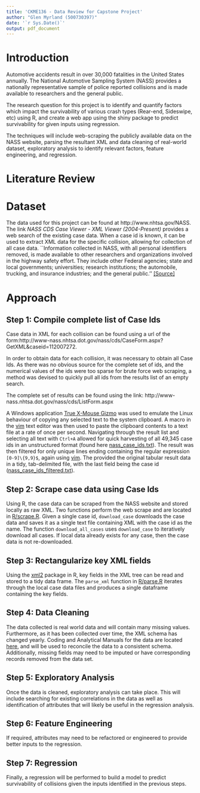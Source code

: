 ```yaml
---
title: 'CKME136 - Data Review for Capstone Project'
author: "Glen Myrland (500730397)"
date: '`r Sys.Date()`'
output: pdf_document
---
```


# Introduction
<!--
    First, provide the context of the problem and then state the problem (your main research question). 
    Second, write briefly that what are you proposing to solve this problem (don’t write details of the 
    solution here). (You can use part of your abstract here)
-->

Automotive accidents result in over 30,000 fatalities in the United States annually.
The National Automotive Sampling System (NASS) provides a nationally representative sample of police reported collisions and is made available to researchers and the general public.
    
The research question for this project is to identify and quantify factors which impact the survivability of various crash types (Rear-end, Sideswipe, etc) using R, and create a web app using the shiny package to predict survivability for given inputs using regression.
    
The techniques will include web-scraping the publicly available data on the NASS website, parsing the resultant XML and data cleaning of real-world dataset, exploratory analysis to identify relevant factors, feature engineering, and regression.

# Literature Review
<!--
    Write summary of the related papers that you reviewed here.  Write the summary in your own 
    words—don’t use the technical jargon from the paper that you don’t understand. Keep this section 
    short—a short paragraph or few sentences about each paper you reviewed should be sufficient.
-->

# Dataset
<!--
    Give the description of the dataset that you are using along with the individual attributes you will or will 
    not use in your analysis. Also mention the source of the dataset (where did you get it from). In case the 
    data is curated and created by you please explain the details. Descriptive statistics of the attributes and 
    datasets can also be provided here.
-->

The data used for this project can be found at http://www.nhtsa.gov/NASS. The link *NASS CDS Case Viewer - XML Viewer (2004-Present)* provides a web search of the existing case data.
When a case id is known, it can be used to extract XML data for the specific collision, allowing for collection of all case data.
``Information collected in NASS, with all personal identifiers removed, is made available to other researchers and organizations involved in the highway safety effort. They include other Federal agencies; state and local governments; universities; research institutions; the automobile, trucking, and insurance industries; and the general public.'' [[Source]](http://www.nhtsa.gov/DOT/NHTSA/NCSA/Content/PDF/NASSbrochure.pdf)

# Approach
<!--
    Create a block diagram for the steps of your approach to clearly provide an overview. For example, if 
    you first scrapped twitter, second applied NLP techniques to extract keywords, third labelled the tweets 
    as positive and negative using a set of keywords, and fourth build a classifier, then you should create a 
    box for each of the steps with arrows connecting one step to the next one. A sample block diagram is 
    shown below.
    Once this is done, explain each of the steps in detail. What are you planning to do in each step or have 
    already done. For example, in the above case you would create subheadings for each of the steps.  
-->

## Step 1: Compile complete list of Case Ids
<!--
    Write details of the step 1. If there is any source code that you’d like to share then provide the link of 
    the Github.
-->

Case data in XML for each collision can be found using a url of the form:\newline http://www-nass.nhtsa.dot.gov/nass/cds/CaseForm.aspx?GetXML&caseid=112007272.

In order to obtain data for each collision, it was necessary to obtain all Case Ids.
As there was no obvious source for the complete set of ids, and the numerical values of the ids were too sparse for brute force web scraping, a method was devised to quickly pull all ids from the results list of an empty search.

The complete set of results can be found using the link:\newline
http://www-nass.nhtsa.dot.gov/nass/cds/ListForm.aspx

A Windows application [True X-Mouse Gizmo](http://fy.chalmers.se/~appro/nt/TXMouse/) was used to emulate the Linux behaviour of copying any selected text to the system clipboard.
A macro in the [vim](http://www.vim.org/) text editor was then used to paste the clipboard contents to a text file at a rate of once per second.
Navigating through the result list and selecting all text with `Ctrl+A` allowed for quick harvesting of all 49,345 case ids in an unstructured format (found here [nass_case_ids.txt](https://github.com/gmyrland/capstone_project/blob/master/data/nass_case_ids.txt)).
The result was then filtered for only unique lines ending containing the regular expression `[0-9]\{9,9}$`, again using [vim](http://www.vim.org).
The provided the original tabular result data in a tidy, tab-delimited file, with the last field being the case id ([nass_case_ids_filtered.txt](https://github.com/gmyrland/capstone_project/blob/master/data/nass_case_ids_filtered.txt)).

## Step 2: Scrape case data using Case Ids

Using R, the case data can be scraped from the NASS website and stored locally as raw XML. 
Two functions perform the web scrape and are located in [R/scrape.R](https://github.com/gmyrland/capstone_project/blob/master/R/scrape.R).
Given a single case id, `download_case` downloads the case data and saves it as a single text file containing XML with the case id as the name. The function `download_all_cases` uses `download_case` to iteratively download all cases.
If local data already exists for any case, then the case data is not re-downloaded.

## Step 3: Rectangularize key XML fields

Using the [xml2](https://cran.r-project.org/web/packages/xml2/index.html) package in R, key fields in the XML tree can be read and stored to a tidy data frame.
The `parse_xml` function in [R/parse.R](https://github.com/gmyrland/capstone_project/blob/master/R/parse.R) iterates through the local case data files and produces a single dataframe containing the key fields.

## Step 4: Data Cleaning

The data collected is real world data and will contain many missing values.
Furthermore, as it has been collected over time, the XML schema has changed yearly.
Coding and Analytical Manuals for the data are located [here](http://www-nrd.nhtsa.dot.gov/cats/listpublications.aspx?Id=l&ShowBy=DocType), and will be used to reconcile the data to a consistent schema.
Additionally, missing fields may need to be imputed or have corresponding records removed from the data set.

## Step 5: Exploratory Analysis

Once the data is cleaned, exploratory analysis can take place.
This will include searching for existing correlations in the data as well as identification of attributes that will likely be useful in the regression analysis.

## Step 6: Feature Engineering

If required, attributes may need to be refactored or engineered to provide better inputs to the regression.

## Step 7: Regression

Finally, a regression will be performed to build a model to predict survivability of collisions given the inputs identified in the previous steps.
